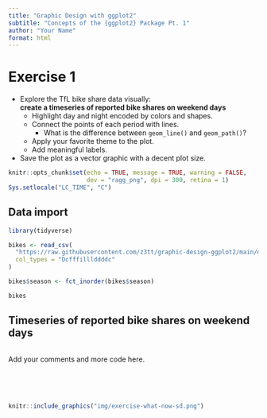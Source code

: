 ```yaml
---
title: "Graphic Design with ggplot2"
subtitle: "Concepts of the {ggplot2} Package Pt. 1"
author: "Your Name"
format: html
---
```


# Exercise 1

- Explore the TfL bike share data visually:  
  **create a timeseries of reported bike shares on weekend days**
    * Highlight day and night encoded by colors and shapes.
    * Connect the points of each period with lines.
        + What is the difference between `geom_line()` and `geom_path()`?
    * Apply your favorite theme to the plot.
    * Add meaningful labels.
- Save the plot as a vector graphic with a decent plot size.


```r
knitr::opts_chunk$set(echo = TRUE, message = TRUE, warning = FALSE, 
                      dev = "ragg_png", dpi = 300, retina = 1)
Sys.setlocale("LC_TIME", "C")
```

## Data import

```r
library(tidyverse)

bikes <- read_csv(
  "https://raw.githubusercontent.com/z3tt/graphic-design-ggplot2/main/data/london-bikes-custom.csv", 
  col_types = "Dcfffilllddddc"
)

bikes$season <- fct_inorder(bikes$season)

bikes
```


## Timeseries of reported bike shares on weekend days

```r

```

Add your comments and more code here.


<br><br><br>
```r
knitr::include_graphics("img/exercise-what-now-sd.png")
```
